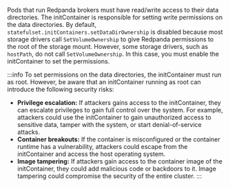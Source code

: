 Pods that run Redpanda brokers must have read/write access to their data directories. The initContainer is responsible for setting write permissions on the data directories. By default, `statefulset.initContainers.setDataDirOwnership` is disabled because most storage drivers call `SetVolumeOwnership` to give Redpanda permissions to the root of the storage mount. However, some storage drivers, such as `hostPath`, do not call `SetVolumeOwnership`. In this case, you must enable the initContainer to set the permissions.

:::info
To set permissions on the data directories, the initContainer must run as root. However, be aware that an initContainer running as root can introduce the following security risks:

- **Privilege escalation:** If attackers gains access to the initContainer, they can escalate privileges to gain full control over the system. For example, attackers could use the initContainer to gain unauthorized access to sensitive data, tamper with the system, or start denial-of-service attacks.
- **Container breakouts:** If the container is misconfigured or the container runtime has a vulnerability, attackers could escape from the initContainer and access the host operating system.
- **Image tampering:** If attackers gain access to the container image of the initContainer, they could add malicious code or backdoors to it. Image tampering could compromise the security of the entire cluster.
:::